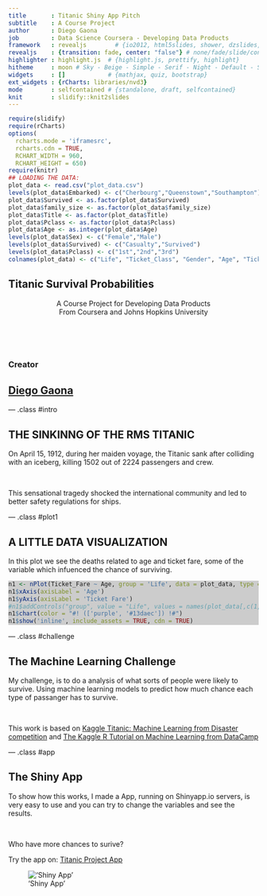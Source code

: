 ```yaml
---
title       : Titanic Shiny App Pitch
subtitle    : A Course Project
author      : Diego Gaona
job         : Data Science Coursera - Developing Data Products
framework   : revealjs        # {io2012, html5slides, shower, dzslides, revealjs ...}
revealjs    : {transition: fade, center: "false"} # none/fade/slide/convex/concave/zoom} 
highlighter : highlight.js  # {highlight.js, prettify, highlight}
hitheme     : moon # Sky - Beige - Simple - Serif - Night - Default - Solarized - Moon
widgets     : []            # {mathjax, quiz, bootstrap}
ext_widgets : {rCharts: libraries/nvd3}
mode        : selfcontained # {standalone, draft, selfcontained}
knit        : slidify::knit2slides
---
```

```r
require(slidify)
require(rCharts)
options(
  rcharts.mode = 'iframesrc', 
  rcharts.cdn = TRUE,
  RCHART_WIDTH = 960,
  RCHART_HEIGHT = 650)
require(knitr)
## LOADING THE DATA:
plot_data <- read.csv("plot_data.csv")
levels(plot_data$Embarked) <- c("Cherbourg","Queenstown","Southampton")
plot_data$Survived <- as.factor(plot_data$Survived)
plot_data$family_size <- as.factor(plot_data$family_size)
plot_data$Title <- as.factor(plot_data$Title)
plot_data$Pclass <- as.factor(plot_data$Pclass)
plot_data$Age <- as.integer(plot_data$Age)
levels(plot_data$Sex) <- c("Female","Male")
levels(plot_data$Survived) <- c("Casualty","Survived")
levels(plot_data$Pclass) <- c("1st","2nd","3rd")
colnames(plot_data) <- c("Life", "Ticket_Class", "Gender", "Age", "Ticket_Fare", "Port_of_Embarkation", "Number_of_Family_Members_Aboard", "Title")
```

## Titanic Survival Probabilities
<div style="text-align: center;align=center">
<p>A Course Project for Developing Data Products<br>
From Coursera and Johns Hopkins University</p><br><br><br>
</div>
<h3>Creator</h3>
<h2><a href="https://linkedin.com/in/diegocgaona">Diego Gaona</a></h2>

--- .class #intro 

## THE SINKINNG OF THE RMS TITANIC
<div style="text-align: left;">
<p>On April 15, 1912, during her maiden voyage, the Titanic sank after colliding with an iceberg, killing 1502 out of 2224 passengers and crew.</p><br>
<p>This sensational tragedy shocked the international community and led to better safety regulations for ships.</p>

</div>

--- .class #plot1

## A LITTLE DATA VISUALIZATION
<div style="text-align: left;">
In this plot we see the deaths related to age and ticket fare, some of the variable which infuenced the chance of surviving. 
</div>
<div style="background:#cccccc;">
```r
n1 <- nPlot(Ticket_Fare ~ Age, group = 'Life', data = plot_data, type = 'scatterChart')
n1$xAxis(axisLabel = 'Age')
n1$yAxis(axisLabel = 'Ticket Fare')
#n1$addControls("group", value = "Life", values = names(plot_data[,c(1,2,3,6,7,8)]))
n1$chart(color = "#! (['purple', '#13daec']) !#")
n1$show('inline', include_assets = TRUE, cdn = TRUE)
```  
</div>

--- .class #challenge

## The Machine Learning Challenge
<div style="text-align: left;">
<p>My challenge, is to do a analysis of what sorts of people were likely to survive. Using machine learning models to predict how much chance each type of passanger has to survive.</p><br>

<p>This work is based on <a href="https://www.kaggle.com/c/titanic">Kaggle Titanic: Machine Learning from Disaster competition</a> and <a href="https://www.datacamp.com/courses/kaggle-tutorial-on-machine-learing-the-sinking-of-the-titanic">The Kaggle R Tutorial on Machine Learning from DataCamp</a></p>
</div>

--- .class #app

## The Shiny App
<div style="text-align: left;">
<p>To show how this works, I made a App, running on Shinyapp.io servers, is very easy to use and you can try to change the variables and see the results.</p><br>

<p>Who have more chances to surive?</p>

<p>Try the app on: <a href="https://diegogaona.shinyapps.io/titanic_project">Titanic Project App</a></p>
</div>
!['Shiny App']("img/print.jpg")